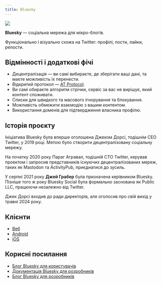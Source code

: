 ```yaml
---
title: Bluesky
---
```



<Img src="/images/bluesky_media_kit_banner_1.png" ar="2400/1260" wide />

**Bluesky** &mdash; соціальна мережа для мікро-блогів.

Функціонально і візуально схожа на Twitter: профілі, пости, лайки, репости.

## Відмінності і додаткові фічі

- Децентралізація — ви самі вибираєте, де зберігати ваші дані, та маєте можливість їх перенести.
- Відкритий протокол — [AT Protocol](/basics/atproto).
- Ви самі обираєте алгоритм стрічки, сервіс за вас не вирішує, який контент споживати.
- Списки для швидкого та масового ігнорування та блокування.
- Можливість обмежити взаємодію з вашим контентом.
- Використання доменів для підтвердження власника профілю.

## Історія проєкту

Ініціатива Bluesky була вперше оголошена Джеком Дорсі, тодішнім CEO Twitter, у 2019 році. Метою було
створити децентралізовану соціальну мережу.

На початку 2020 року Параг Агравал, тодішній CTO Twitter, керував проектом і запросив представників
існуючих децентралізованих мереж, таких як Mastodon та ActivityPub, приєднатися до зусиль.

У серпні 2021 року **Джей Грабер** була призначена керівником Bluesky. Пізніше того ж року Bluesky
Social була формально заснована як Public LLC, працюючи незалежно від Twitter.

Джек Дорсі входив до ради директорів, але оголосив про свій вихід у травні 2024 року.

## Клієнти

- [Веб](https://bsky.app)
- [Android](https://play.google.com/store/apps/details?id=xyz.blueskyweb.app)
- [iOS](https://apps.apple.com/us/app/bluesky-social/id6444370199)

## Корисні посилання

- [Блог Bluesky для користувачів](https://bsky.social/about/blog)
- [Документація Bluesky для розробників](https://docs.bsky.app/docs/get-started)
- [Блог Bluesky для розробників](https://docs.bsky.app/blog)
